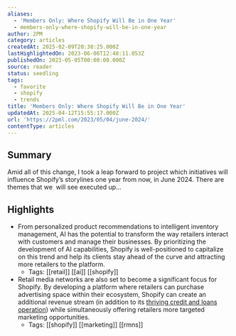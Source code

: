 ```yaml
---
aliases:
  - 'Members Only: Where Shopify Will Be in One Year'
  - members-only-where-shopify-will-be-in-one-year
author: 2PM
category: articles
createdAt: 2025-02-09T20:38:25.000Z
lastHighlightedOn: 2023-06-06T12:48:11.053Z
publishedOn: 2023-05-05T00:00:00.000Z
source: reader
status: seedling
tags:
  - favorite
  - shopify
  - trends
title: 'Members Only: Where Shopify Will Be in One Year'
updatedAt: 2025-04-12T15:55:17.000Z
url: 'https://2pml.com/2023/05/04/june-2024/'
contentType: articles
---
```

## Summary

Amid all of this change, I took a leap forward to project which initiatives will influence Shopify’s storylines one year from now, in June 2024. There are themes that we  will see executed up…

## Highlights

- From personalized product recommendations to intelligent inventory management, AI has the potential to transform the way retailers interact with customers and manage their businesses. By prioritizing the development of AI capabilities, Shopify is well-positioned to capitalize on this trend and help its clients stay ahead of the curve and attracting more retailers to the platform.
    - Tags: [[retail]] [[ai]] [[shopify]]
- Retail media networks are also set to become a significant focus for Shopify. By developing a platform where retailers can purchase advertising space within their ecosystem, Shopify can create an additional revenue stream (in addition to its [thriving credit and loans operation](https://2pml.com/2022/11/07/workingcapital/)) while simultaneously offering retailers more targeted marketing opportunities.
    - Tags: [[shopify]] [[marketing]] [[rmns]]

